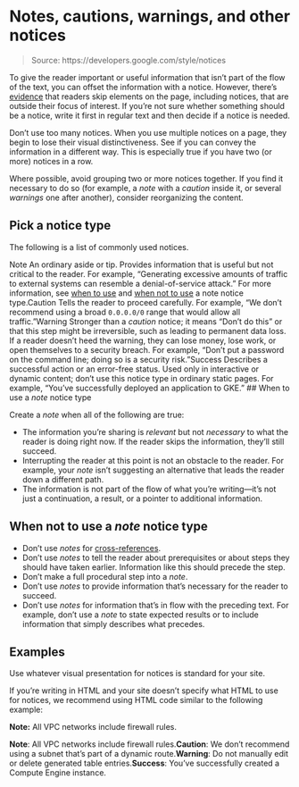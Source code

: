 # Notes, cautions, warnings, and other notices

> Source: https://developers.google.com/style/notices

To give the reader important or useful information that isn't part of the flow of the text, you can offset the information with a notice. However, there's [evidence](https://www.nngroup.com/articles/tunnel-vision-and-selective-attention/) that readers skip elements on the page, including notices, that are outside their focus of interest. If you're not sure whether something should be a notice, write it first in regular text and then decide if a notice is needed.

Don't use too many notices. When you use multiple notices on a page, they begin to lose their visual distinctiveness. See if you can convey the information in a different way. This is especially true if you have two (or more) notices in a row.

Where possible, avoid grouping two or more notices together. If you find it necessary to do so (for example, a *note* with a *caution* inside it, or several *warnings* one after another), consider reorganizing the content.

## Pick a notice type

The following is a list of commonly used notices.

Note An ordinary aside or tip. Provides information that is useful but not critical to the reader. For example, "Generating excessive amounts of traffic to external systems can resemble a denial-of-service attack." For more information, see [when to use](https://developers.google.com/style/notices#when-to-use-a-note-notice-type) and [when not to use](https://developers.google.com/style/notices#when-not-to-use-a-note-notice-type) a note notice type.Caution Tells the reader to proceed carefully. For example, "We don't recommend using a broad `0.0.0.0/0` range that would allow all traffic."Warning Stronger than a *caution* notice; it means "Don't do this" or that this step might be irreversible, such as leading to permanent data loss. If a reader doesn't heed the warning, they can lose money, lose work, or open themselves to a security breach. For example, "Don't put a password on the command line; doing so is a security risk."Success Describes a successful action or an error-free status. Used only in interactive or dynamic content; don't use this notice type in ordinary static pages. For example, "You've successfully deployed an application to GKE."
## When to use a *note* notice type

Create a *note* when all of the following are true:

- The information you're sharing is *relevant* but not *necessary* to what the reader is doing right now. If the reader skips the information, they'll still succeed.
- Interrupting the reader at this point is not an obstacle to the reader. For example, your *note* isn't suggesting an alternative that leads the reader down a different path.
- The information is not part of the flow of what you're writing—it's not just a continuation, a result, or a pointer to additional information.

## When not to use a *note* notice type

- Don't use *notes* for [cross-references](https://developers.google.com/style/cross-references).
- Don't use *notes* to tell the reader about prerequisites or about steps they should have taken earlier. Information like this should precede the step.
- Don't make a full procedural step into a *note*.
- Don't use *notes* to provide information that's necessary for the reader to succeed.
- Don't use *notes* for information that's in flow with the preceding text. For example, don't use a *note* to state expected results or to include information that simply describes what precedes.

## Examples

Use whatever visual presentation for notices is standard for your site.

If you're writing in HTML and your site doesn't specify what HTML to use for notices, we recommend using HTML code similar to the following example:

<aside class="note"><b>Note:</b> All VPC networks include firewall
rules.</aside>
**Note**: All VPC networks include firewall rules.**Caution**: We don't recommend using a subnet that's part of a dynamic route.**Warning**: Do not manually edit or delete generated table entries.**Success**: You've successfully created a Compute Engine instance.